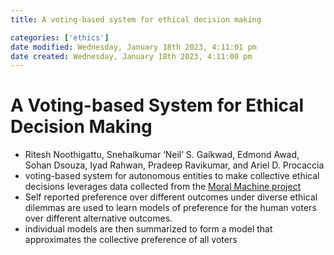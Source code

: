 ```yaml
---
title: A voting-based system for ethical decision making

categories: ['ethics']
date modified: Wednesday, January 18th 2023, 4:11:01 pm
date created: Wednesday, January 18th 2023, 4:11:00 pm
---
```


# A Voting-based System for Ethical Decision Making


- Ritesh Noothigattu, Snehalkumar ‘Neil’ S. Gaikwad, Edmond Awad, Sohan Dsouza, Iyad Rahwan, Pradeep Ravikumar, and Ariel D. Procaccia
- voting-based system for autonomous entities to make collective ethical decisions leverages data collected from the [Moral Machine project](Moral Machine project.qmd)
- Self reported preference over different outcomes under diverse ethical dilemmas are used to learn models of preference for the human voters over different alternative outcomes.
- individual models are then summarized to form a model that approximates the collective preference of all voters



